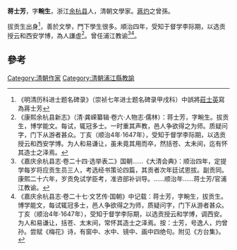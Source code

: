 '''蒋士芳'''，字'''畹生'''，浙江[[余杭县|余杭县]]人，清朝文學家。[[蔣灼|蔣灼]]之曾孫。

拔贡生出身<ref>《明清历科进士题名碑录》（崇祯七年进士题名碑录甲戌科）中誤將[[莊士英|莊士英]]寫為蔣士芳</ref>，善於文學，門下學生很多。順治四年，受知于督学李际期，以选贡授云和西安学博，為人謙虛<ref>《康熙余杭县新志》（清·龚嵘纂辑·卷六·人物志·儒林）：蒋士芳，字畹生。拔贡生，博学能文。每试，辄冠多士。一时重其声教，邑人争欲得之为师。质疑问字，门下从游者甚众。丁亥（顺治4年·1647年），受知于督学李际期，以选贡授云和西安学博。为人和易谦让，虽未竟其用而卒，然括苍、太未间，迄有怀其造士之泽焉。</ref>。曾任浦江教谕<ref>《嘉庆余杭县志·卷二十四·选举表二》国朝……《大清会典》：顺治四年，定提学每岁将应贡生员三人，考选经书策论四篇，其贡者次年廷试恩拔。副贡同。康熙二十六年，岁贡免试学臣考，准咨部补训导。……顺治年……蒋士芳/官浦江教谕。</ref><ref>《嘉庆余杭县志·卷二十七·文艺传·国朝》中记载：蒋士芳，字畹生，拔贡生。博学能文，每试辄冠多士，邑人争欲得之为师，质疑问字，门下从游者甚众。丁亥（顺治4年·1647年），受知于督学李际期，以选贡授云和学博，调西安。为人和易谦让，括苍、太末间，常怀其造士之泽焉。按：士芳，号逸人，灼曾孙。尝赋《梅花》诗，有窗中、水中、镜中、画中四绝句。附见《方台集》。</ref>。

==參考==
{{reflist}}
{{清朝人物小作品}}

[[Category:清朝作家|Category:清朝作家]]
[[Category:清朝浦江縣教諭|Category:清朝浦江縣教諭]]
